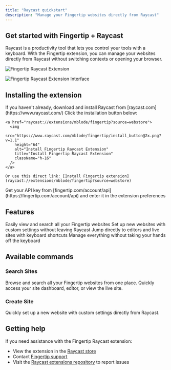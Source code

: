 ```yaml
---
title: "Raycast quickstart"
description: "Manage your Fingertip websites directly from Raycast"
---
```


## Get started with Fingertip + Raycast

Raycast is a productivity tool that lets you control your tools with a keyboard. With the Fingertip extension, you can manage your websites directly from Raycast without switching contexts or opening your browser.

![Fingertip Raycast Extension](https://files.raycast.com/148ogfw5bhcsu7xx3kg0tpehp6p6)

![Fingertip Raycast Extension Interface](https://files.raycast.com/gvo2rzezystxibtqgbr4px938bp4)

## Installing the extension

<Steps>
  <Step title="Install Raycast">
    If you haven't already, download and install Raycast from
    [raycast.com](https://www.raycast.com/)
  </Step>
  <Step title="Install the Fingertip extension">
    Click the installation button below:

    <a href="raycast://extensions/mblode/fingertip?source=webstore">
      <img
        src="https://www.raycast.com/mblode/fingertip/install_button@2x.png?v=1.1"
        height="64"
        alt="Install Fingertip Raycast Extension"
        title="Install Fingertip Raycast Extension"
        className="h-16"
      />
    </a>

    Or use this direct link: [Install Fingertip extension](raycast://extensions/mblode/fingertip?source=webstore)

  </Step>
  <Step title="Configure your API key">
    Get your API key from
    [fingertip.com/account/api](https://fingertip.com/account/api) and enter it
    in the extension preferences
  </Step>
</Steps>

## Features

<CardGroup cols={2}>
  <Card title="Browse websites" icon="globe">
    Easily view and search all your Fingertip websites
  </Card>
  <Card title="Create new sites" icon="plus">
    Set up new websites with custom settings without leaving Raycast
  </Card>
  <Card title="Quick navigation" icon="arrow-pointer">
    Jump directly to editors and live sites with keyboard shortcuts
  </Card>
  <Card title="Streamlined workflow" icon="keyboard">
    Manage everything without taking your hands off the keyboard
  </Card>
</CardGroup>

## Available commands

### Search Sites

Browse and search all your Fingertip websites from one place. Quickly access your site dashboard, editor, or view the live site.

### Create Site

Quickly set up a new website with custom settings directly from Raycast.

## Getting help

If you need assistance with the Fingertip Raycast extension:

- View the extension in the [Raycast store](https://www.raycast.com/mblode/fingertip)
- Contact [Fingertip support](mailto:hello@fingertip.com)
- Visit the [Raycast extensions repository](https://github.com/raycast/extensions) to report issues
